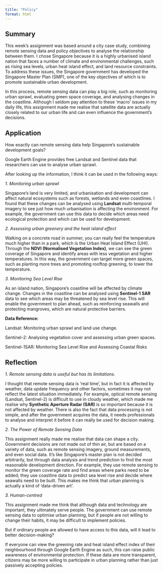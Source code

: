 ```yaml
---
title: "Policy"
format: html
---
```


## Summary

This week's assignment was based around a city case study, combining remote sensing data and policy objectives to analyse the relationship between them. I chose Singapore because it is a highly urbanised island nation that faces a number of climate and environmental challenges, such as rising sea levels, urban heat island effect, and land resource constraints. To address these issues, the Singapore government has developed the Singapore Master Plan (SMP), one of the key objectives of which is to promote sustainable urban development.

In this process, remote sensing data can play a big role, such as monitoring urban sprawl, evaluating green space coverage, and analysing changes in the coastline. Although I seldom pay attention to these ‘macro’ issues in my daily life, this assignment made me realise that satellite data are actually closely related to our urban life and can even influence the government's decisions.

## Application

How exactly can remote sensing data help Singapore's sustainable development goals?

Google Earth Engine provides free Landsat and Sentinel data that researchers can use to analyse urban sprawl.

After looking up the information, I think it can be used in the following ways:

*1. Monitoring urban sprawl*

Singapore's land is very limited, and urbanisation and development can affect natural ecosystems such as forests, wetlands and even coastlines. I found that these changes can be analysed using **Landsat** multi-temporal imagery to see just how much urbanisation is affecting the environment. For example, the government can use this data to decide which areas need ecological protection and which can be used for development.

*2. Assessing urban greenery and the heat island effect*

Walking on a concrete road in summer, you can really feel the temperature much higher than in a park, which is the Urban Heat Island Effect (UHI). Through the **NDVI (Normalised Vegetation Index)**, we can see the green coverage of Singapore and identify areas with less vegetation and higher temperatures. In this way, the government can target more green spaces, such as planting more trees and promoting rooftop greening, to lower the temperature.

*3. Monitoring Sea Level Rise*

As an island nation, Singapore's coastline will be affected by climate change. Changes in the coastline can be analysed using **Sentinel-1 SAR** data to see which areas may be threatened by sea level rise. This will enable the government to plan ahead, such as reinforcing seawalls and protecting mangroves, which are natural protective barriers.

**Data Reference:**

Landsat: Monitoring urban sprawl and land use change.

Sentinel-2: Analysing vegetation cover and assessing urban green spaces.

Sentinel-1SAR: Monitoring Sea Level Rise and Assessing Coastal Risks

## Reflection

*1. Remote sensing data is useful but has its limitations.*

I thought that remote sensing data is ‘real time’, but in fact it is affected by weather, data update frequency and other factors, sometimes it may not reflect the latest situation immediately. For example, optical remote sensing (Landsat, Sentinel-2) is difficult to use in cloudy weather, which made me realise why **Synthetic Aperture Radar (SAR)** is so important because it is not affected by weather. There is also the fact that data processing is not simple, and after the government acquires the data, it needs professionals to analyse and interpret it before it can really be used for decision making.

*2. The Power of Remote Sensing Data*

This assignment really made me realise that data can shape a city. Government decisions are not made out of thin air, but are based on a variety of data, such as remote sensing imagery, ground measurements, and even social data. It's like Singapore's master plan is not decided arbitrarily, but through data analysis and trend prediction to find the most reasonable development direction. For example, they use remote sensing to monitor the green coverage rate and find areas where parks need to be added; they use coastline data to predict sea level rise and decide where seawalls need to be built. This makes me think that urban planning is actually a kind of ‘data-driven art’.

*3. Human-centred*

This assignment made me think that although data and technology are important, they ultimately serve people. The government can use remote sensing data to optimise urban planning, but if people are not willing to change their habits, it may be difficult to implement policies.

But if ordinary people are allowed to have access to this data, will it lead to better decision-making?

If everyone can view the greening rate and heat island effect index of their neighbourhood through Google Earth Engine as such, this can raise public awareness of environmental protection. If these data are more transparent, citizens may be more willing to participate in urban planning rather than just passively accepting policies.

